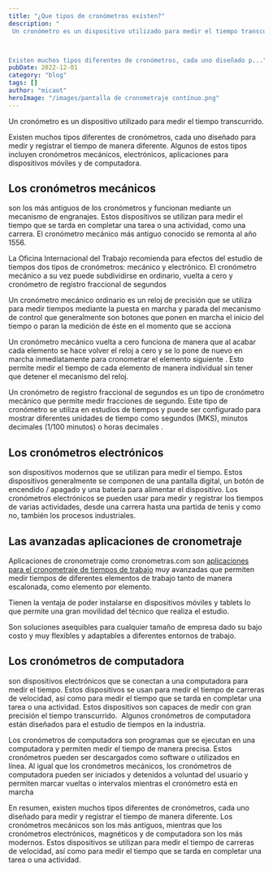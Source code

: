 ```yaml
---
title: "¿Que tipos de cronómetros existen?"
description: "
 Un cronómetro es un dispositivo utilizado para medir el tiempo transcurrido. 



Existen muchos tipos diferentes de cronómetros, cada uno diseñado p..."
pubDate: 2022-12-01
category: "blog"
tags: []
author: "micaot"
heroImage: "/images/pantalla de cronometraje contínuo.png"
---
```


Un cronómetro es un dispositivo utilizado para medir el tiempo transcurrido. 

Existen muchos tipos diferentes de cronómetros, cada uno diseñado para medir y registrar el tiempo de manera diferente. Algunos de estos tipos incluyen cronómetros mecánicos, electrónicos, aplicaciones para dispositivos móviles y de computadora. 

## Los cronómetros mecánicos 

son los más antiguos de los cronómetros y funcionan mediante un mecanismo de engranajes. Estos dispositivos se utilizan para medir el tiempo que se tarda en completar una tarea o una actividad, como una carrera. El cronómetro mecánico más antiguo conocido se remonta al año 1556. 

La Oficina Internacional del Trabajo recomienda para efectos del estudio de tiempos dos tipos de cronómetros: mecánico y electrónico. El cronómetro mecánico a su vez puede subdividirse en ordinario, vuelta a cero y cronómetro de registro fraccional de segundos

Un cronómetro mecánico ordinario es un reloj de precisión que se utiliza para medir tiempos mediante la puesta en marcha y parada del mecanismo de control que generalmente son botones que ponen en marcha el inicio del tiempo o paran la medición de éste en el momento que se acciona

Un cronómetro mecánico vuelta a cero funciona de manera que al acabar cada elemento se hace volver el reloj a cero y se lo pone de nuevo en marcha inmediatamente para cronometrar el elemento siguiente . Esto permite medir el tiempo de cada elemento de manera individual sin tener que detener el mecanismo del reloj.

Un cronómetro de registro fraccional de segundos es un tipo de cronómetro mecánico que permite medir fracciones de segundo. Este tipo de cronómetro se utiliza en estudios de tiempos y puede ser configurado para mostrar diferentes unidades de tiempo como segundos (MKS), minutos decimales (1/100 minutos) o horas decimales .

## Los cronómetros electrónicos 

son dispositivos modernos que se utilizan para medir el tiempo. Estos dispositivos generalmente se componen de una pantalla digital, un botón de encendido / apagado y una batería para alimentar el dispositivo. Los cronómetros electrónicos se pueden usar para medir y registrar los tiempos de varias actividades, desde una carrera hasta una partida de tenis y como no, también los procesos industriales.

## Las avanzadas aplicaciones de cronometraje

Aplicaciones de cronometraje como cronometras.com son [aplicaciones para el cronometraje de tiempos de trabajo](https://cronometras.com) muy avanzadas que permiten medir tiempos de diferentes elementos de trabajo tanto de manera escalonada, como elemento por elemento.

Tienen la ventaja de poder instalarse en dispositivos móviles y tablets lo que permite una gran movilidad del técnico que realiza el estudio.

Son soluciones asequibles para cualquier tamaño de empresa dado su bajo costo y muy flexibles y adaptables a diferentes entornos de trabajo.

## Los cronómetros de computadora 

son dispositivos electrónicos que se conectan a una computadora para medir el tiempo. Estos dispositivos se usan para medir el tiempo de carreras de velocidad, así como para medir el tiempo que se tarda en completar una tarea o una actividad. Estos dispositivos son capaces de medir con gran precisión el tiempo transcurrido.  Algunos cronómetros de computadora están diseñados para el estudio de tiempos en la industria.

Los cronómetros de computadora son programas que se ejecutan en una computadora y permiten medir el tiempo de manera precisa. Estos cronómetros pueden ser descargados como software o utilizados en línea. Al igual que los cronómetros mecánicos, los cronómetros de computadora pueden ser iniciados y detenidos a voluntad del usuario y permiten marcar vueltas o intervalos mientras el cronómetro está en marcha 

En resumen, existen muchos tipos diferentes de cronómetros, cada uno diseñado para medir y registrar el tiempo de manera diferente. Los cronómetros mecánicos son los más antiguos, mientras que los cronómetros electrónicos, magnéticos y de computadora son los más modernos. Estos dispositivos se utilizan para medir el tiempo de carreras de velocidad, así como para medir el tiempo que se tarda en completar una tarea o una actividad.
